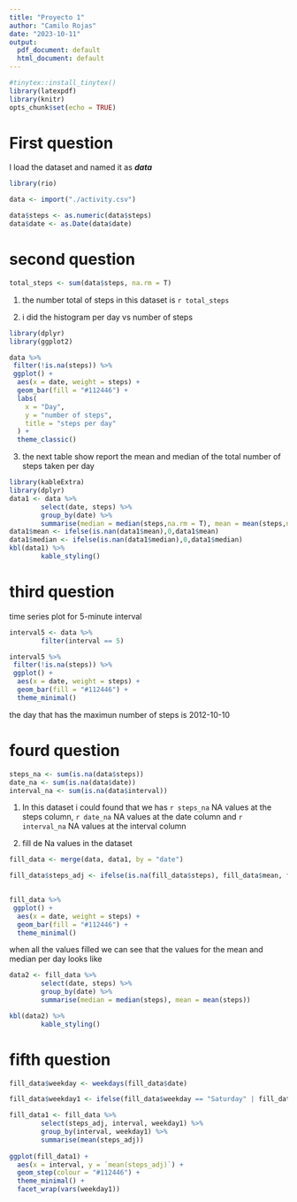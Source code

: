 ```yaml
---
title: "Proyecto 1"
author: "Camilo Rojas"
date: "2023-10-11"
output:
  pdf_document: default
  html_document: default
---
```



```r
#tinytex::install_tinytex()
library(latexpdf)
library(knitr)
opts_chunk$set(echo = TRUE)

```

First question
==============

I load the dataset and named it as ***data***

```r
library(rio)

data <- import("./activity.csv")

data$steps <- as.numeric(data$steps)
data$date <- as.Date(data$date)
```

second question
=================


```r
total_steps <- sum(data$steps, na.rm = T)
```

1. the number total of steps in this dataset is `r total_steps`

2. i did the histogram per day vs number of steps
```r
library(dplyr)
library(ggplot2)

data %>%
 filter(!is.na(steps)) %>%
 ggplot() +
  aes(x = date, weight = steps) +
  geom_bar(fill = "#112446") +
  labs(
    x = "Day",
    y = "number of steps",
    title = "steps per day"
  ) +
  theme_classic()

```
3. the next table show report the mean and median of the total number of steps taken per day

```r
library(kableExtra)
library(dplyr)
data1 <- data %>% 
        select(date, steps) %>% 
        group_by(date) %>% 
        summarise(median = median(steps,na.rm = T), mean = mean(steps,na.rm = T))
data1$mean <- ifelse(is.nan(data1$mean),0,data1$mean)
data1$median <- ifelse(is.nan(data1$median),0,data1$median)
kbl(data1) %>% 
        kable_styling()

```
third question
=================

time series plot for 5-minute interval

```r
interval5 <- data %>% 
        filter(interval == 5)

interval5 %>%
 filter(!is.na(steps)) %>%
 ggplot() +
  aes(x = date, weight = steps) +
  geom_bar(fill = "#112446") +
  theme_minimal()
```

the day that has the maximun number of steps is 2012-10-10

fourd question
=================

```r

steps_na <- sum(is.na(data$steps))
date_na <- sum(is.na(data$date))
interval_na <- sum(is.na(data$interval))
```

1. In this dataset i could found that we has `r steps_na` NA values at the steps column, `r date_na` NA values at the date column and `r interval_na` NA values at the interval column 

2. fill de Na values in the dataset

```r

fill_data <- merge(data, data1, by = "date")

fill_data$steps_adj <- ifelse(is.na(fill_data$steps), fill_data$mean, fill_data$steps)
        

fill_data %>%
 ggplot() +
  aes(x = date, weight = steps) +
  geom_bar(fill = "#112446") +
  theme_minimal()
```

when all the values filled we can see that the values for the mean and median per day looks like 

```r
data2 <- fill_data %>% 
        select(date, steps) %>% 
        group_by(date) %>% 
        summarise(median = median(steps), mean = mean(steps))

kbl(data2) %>% 
        kable_styling()
```

fifth question
===============

```r
fill_data$weekday <- weekdays(fill_data$date)

fill_data$weekday1 <- ifelse(fill_data$weekday == "Saturday" | fill_data$weekday == "Sunday", "Weekend", "Weekday")

fill_data1 <- fill_data %>%
        select(steps_adj, interval, weekday1) %>% 
        group_by(interval, weekday1) %>% 
        summarise(mean(steps_adj))
        
ggplot(fill_data1) +
  aes(x = interval, y = `mean(steps_adj)`) +
  geom_step(colour = "#112446") +
  theme_minimal() +
  facet_wrap(vars(weekday1))

```